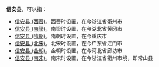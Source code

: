 '''信安县'''，可以指：

*[[信安县_(西晋)|信安县 (西晋)]]，西晋时设置，在今浙江省衢州市
*[[信安县_(南梁)|信安县 (南梁)]]，南梁时设置，在今湖北省黄冈市
*[[信安县_(隋朝)|信安县 (隋朝)]]，隋朝时设置，在今重庆市
*[[信安县_(北宋)|信安县 (北宋)]]，北宋时设置，在今广东省江门市
*[[信安县_(金朝)|信安县 (金朝)]]，金朝时设置，在今河北省廊坊市
*[[信安县_(南宋)|信安县 (南宋)]]，南宋时设置，在今浙江省衢州市境，即常山县

{{Disambig|X|Cat=三字中国县名消歧义}}